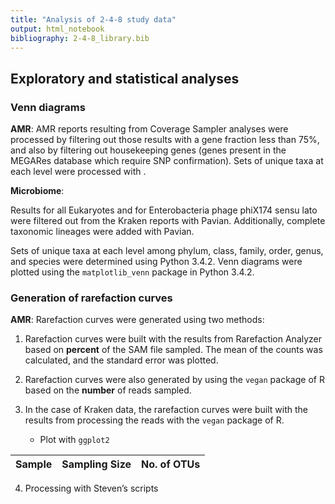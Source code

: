 ```yaml
---
title: "Analysis of 2-4-8 study data"
output: html_notebook
bibliography: 2-4-8_library.bib
---
```



## Exploratory and statistical analyses

### Venn diagrams

__AMR__: AMR reports resulting from Coverage Sampler analyses were processed by 
filtering out those results with a gene fraction less than 75%, and also by 
filtering out housekeeping genes (genes present in the MEGARes database which 
require SNP confirmation). Sets of unique taxa at each level were processed with
.

__Microbiome__: 

Results for all Eukaryotes and for Enterobacteria phage phiX174 sensu lato were 
filtered out from the Kraken reports with Pavian. Additionally, complete taxonomic lineages were added with Pavian.

Sets of unique taxa at each level among phylum, class, family, order, genus, and
species were determined using Python 3.4.2. Venn diagrams were plotted using the
`matplotlib_venn` package in Python 3.4.2.

### Generation of rarefaction curves

__AMR__: Rarefaction curves were generated using two methods:

1. Rarefaction curves were built with the results from Rarefaction Analyzer 
based on __percent__ of the SAM file sampled. The mean of the counts was 
calculated, and the standard error was plotted.

2. Rarefaction curves were also generated by using the `vegan` package of R
based on the __number__ of reads sampled.

2. In the case of Kraken data, the rarefaction curves were built with the 
results from processing the reads with the `vegan` package of R.

    * Plot with `ggplot2`
  
  |Sample|Sampling Size|No. of OTUs|
  |------|-------------|-----------|
  

4. Processing with Steven's scripts
